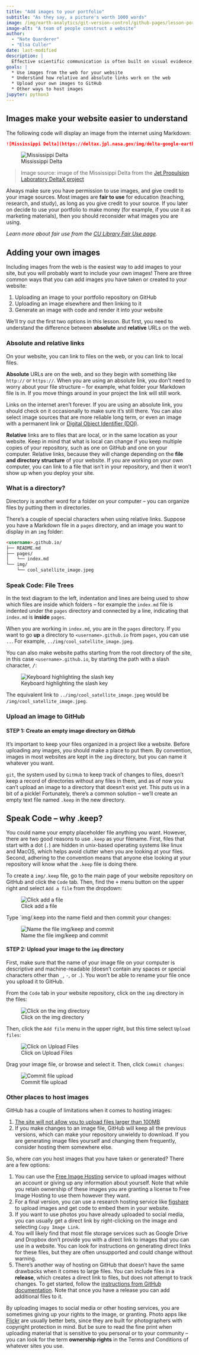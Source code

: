 ```yaml
---
title: "Add images to your portfolio"
subtitle: "As they say, a picture's worth 1000 words"
image: /img/earth-analytics/git-version-control/github-pages/lesson-portfolio-images.png
image-alt: "A team of people construct a website"
author: 
  - "Nate Quarderer"
  - "Elsa Culler"
date: last-modified
description: |
  Effective scientific communication is often built on visual evidence, so it's important to be able to include photographs, figures, and maps into your webpages.
goals: |
  * Use images from the web for your website
  * Understand how relative and absolute links work on the web
  * Upload your own images to GitHub
  * Other ways to host images
jupyter: python3
---
```


## Images make your website easier to understand

The following code will display an image from the internet using Markdown:

```markdown
![Mississippi Delta](https://deltax.jpl.nasa.gov/img/delta-google-earth.jpg)
```

![Mississippi Delta](https://deltax.jpl.nasa.gov/img/delta-google-earth.jpg)

> Image source: image of the Mississippi Delta from the [Jet Propulsion Laboratory DeltaX project](https://deltax.jpl.nasa.gov/about/)

::: {.callout-important}
Always make sure you have permission to use images, and give credit to your image sources. Most images are **fair to use** for education (teaching, research, and study), as long as you give credit to your source. If you later on decide to use your portfolio to make money (for example, if you use it as marketing materials), then you should reconsider what images you are using.

*Learn more about fair use from the [CU Library Fair Use page](https://www.colorado.edu/libraries/copyright-information/fair-use).*
:::

## Adding your own images

Including images from the web is the easiest way to add images to your site, but you will probably want to include your own images! There are three common ways that you can add images you have taken or created to your website:

  1. Uploading an image to your portfolio repository on GitHub
  2. Uploading an image elsewhere and then linking to it
  3. Generate an image with code and render it into your website

We'll try out the first two options in this lesson. But first, you need to understand the difference between **absolute** and **relative** URLs on the web.

### Absolute and relative links

On your website, you can link to files on the web, or you can link to local files.

**Absolute** URLs are on the web, and so they begin with something like `http://` or `https://`. When you are using an absolute link, you don't need to worry about your file structure -- for example, what folder your Markdown file is in. If you move things around in your project the link will still work.

::: {.callout-warning}
Links on the internet aren't forever. If you are using an absolute link, you should check on it occasionally to make sure it's still there. You can also select image sources that are more reliable long term, or even an image with a permanent link or [Digital Object Identifier (DOI)](https://www.doi.org/).
:::

**Relative** links are to files that are local, or in the same location as your website. Keep in mind that what is local can change if you keep multiple copies of your repository, such as one on GitHub and one on your computer. Relative links, because they will change depending on the **file and directory structure** of your website. If you are working on your own computer, you can link to a file that isn't in your repository, and then it won't show up when you deploy your site.

:::{.callout-tip .column-margin}
### What is a directory?

Directory is another word for a folder on your computer -- you can organize files by putting them in directories.
:::

There's a couple of special characters when using relative links. Suppose you have a Markdown file in a `pages` directory, and an image you want to display in an `img` folder:

```markdown
<username>.github.io/
├── README.md
├── pages/
│   └── index.md
└── img/
    └── cool_satellite_image.jpeg
```

:::{.callout-tip .column-margin}
### Speak Code: File Trees

In the text diagram to the left, indentation and lines are being used to show which files are inside which folders -- for example the `index.md` file is indented under the `pages` directory and connected by a line, indicating that `index.md` is **inside** `pages`. 
:::

When you are working in `index.md`, you are in the `pages` directory. If you want to go **up** a directory to `<username>.github.io` from `pages`, you can use `..`. For example, `../img/cool_satellite_image.jpeg`. 

You can also make website paths starting from the root directory of the site, in this case `<username>.github.io`, by starting the path with a slash character, <kbd>/</kbd>:

![Keyboard highlighting the slash key](/img/keyboard/slash.png)

The equivalent link to `../img/cool_satellite_image.jpeg` would be `/img/cool_satellite_image.jpeg`.

### Upload an image to GitHub

#### STEP 1: Create an empty image directory on GitHub

It's important to keep your files organized in a project like a website. Before uploading any images, you should make a place to put them. By convention, images in most websites are kept in the `img` directory, but you can name it whatever you want. 

`git`, the system used by `GitHub` to keep track of changes to files, doesn't keep a record of directories without any files in them, and as of now you can't upload an image to a directory that doesn't exist yet. This puts us in a bit of a pickle! Fortunately, there's a common solution -- we'll create an empty text file named `.keep` in the new directory.

::: {.callout-tip .column-margin}
# Speak Code -- why .keep?

You could name your empty placeholder file anything you want. However, there are two good reasons to use `.keep` as your filename. First, files that start with a dot (`.`) are hidden in unix-based operating systems like linux and MacOS, which helps avoid clutter when you are looking at your files. Second, adhering to the convention means that anyone else looking at your repository will know what the `.keep` file is doing there.
:::

To create a `img/.keep` file, go to the main page of your website repository on GitHub and click the `Code` tab. Then, find the <kbd>+</kbd> menu button on the upper right and select `Add a file` from the dropdown:

![Click add a file]()

Type `img/.keep into the name field and then commit your changes:

![Name the file img/keep and commit]()

#### STEP 2: Upload your image to the `img` directory

First, make sure that the name of your image file on your computer is descriptive and machine-readable (doesn't contain any spaces or special characters other than `_`, `-`, or `.`). You won't be able to rename your file once you upload it to GitHub.

From the `Code` tab in your website repository, click on the `img` directory in the files:

![Click on the img directory]()

Then, click the `Add file` menu in the upper right, but this time select `Upload files`:

![Click on Upload Files]()

Drag your image file, or browse and select it. Then, click `Commit changes`:

![Commit file upload]()

### Other places to host images

GitHub has a couple of limitations when it comes to hosting images:

  1. [The site will not allow you to upload files larger than 100MB](https://docs.github.com/en/repositories/working-with-files/managing-large-files/about-large-files-on-github#about-size-limits-on-github)
  2. If you make changes to an image file, GitHub will keep all the previous versions, which can make your repository unwieldy to download. If you are generating image files yourself and changing them frequently, consider hosting them somewhere else.

So, where *can* you host images that you have taken or generated? There are a few options:

  1. You can use the [Free Image Hosting](https://freeimagehosting.net/) service to upload images without an account or giving up any information about yourself. Note that while you retain ownership of these images you are granting a license to Free Image Hosting to use them however they want.
  2. For a final version, you can use a research hosting service like [figshare](https://figshare.com/) to upload images and get code to embed them in your website.
  3. If you want to use photos you have already uploaded to social media, you can usually get a direct link by right-clicking on the image and selecting `Copy Image Link`. 
  4. You will likely find that most file storage services such as Google Drive and Dropbox don't provide you with a direct link to images that you can use in a website. You can look for instructions on generating direct links for these files, but they are often unsupported and could change without warning.
  5. There's another way of hosting on GitHub that doesn't have the same drawbacks when it comes to large files. You can include files in a **release**, which creates a direct link to files, but does not attempt to track changes. To get started, follow the [instructions from GitHub documentation](https://docs.github.com/en/repositories/releasing-projects-on-github/managing-releases-in-a-repository#creating-a-release). Note that once you have a release you can add additional files to it.

::: {.callout-warning} 
By uploading images to social media or other hosting services, you are sometimes giving up your rights to the image, or granting. Photo apps like [Flickr](https://www.flickr.com/) are usually better bets, since they are built for photographers with copyright protection in mind. But be sure to read the fine print when uploading material that is sensitive to you personal or to your community -- you can look for the term **ownership rights** in the Terms and Conditions of whatever sites you use.
:::